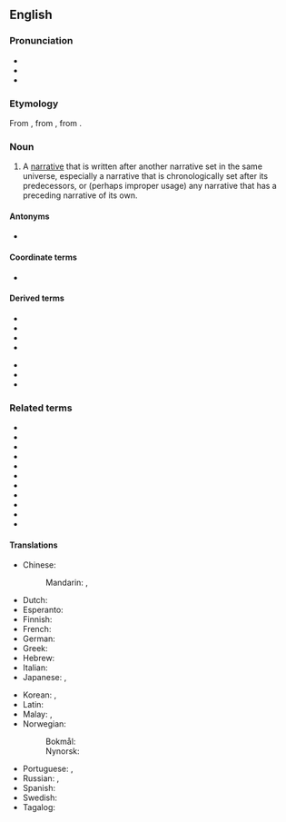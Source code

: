 ==English==

===Pronunciation===
* {{IPA|/ˈsiːkwəl/|lang=en}}
* {{audio|en-us-sequel.ogg|Audio (US)|lang=en}}
* {{rhymes|lang=en|iːkwəl}}

===Etymology===
From {{etyl|frm|en}} {{m|frm|séquelle}}, from {{etyl|la|en}} {{m|la|sequela}}, from {{m|la|sequi||to follow}}.

===Noun===
{{en-noun}}

# {{lb|en|narratology}} A [[narrative]] that is written after another narrative set in the same universe, especially a narrative that is chronologically set after its predecessors, or (perhaps improper usage) any narrative that has a preceding narrative of its own.

====Antonyms====
* {{l|en|prequel}}

====Coordinate terms====
* {{l|en|midquel}}

====Derived terms====
{{der-top}}
* {{l|en|direct sequel}}
* {{l|en|distant sequel}}
* {{l|en|interquel}}
* {{l|en|midquel}}
{{der-mid}}
* {{l|en|prequel}}
* {{l|en|requel}}
* {{l|en|threequel}}
{{der-bottom}}

===Related terms===
* {{l|en|et seq}}
* {{l|en|non sequitur}}
* {{l|en|persecute}}
* {{l|en|prosecute}}
* {{l|en|segue}}
* {{l|en|sequela}}
* {{l|en|sequence}}
* {{l|en|suant}}
* {{l|en|sue}}
* {{l|en|suit}}
* {{l|en|suite}}

====Translations====
{{trans-top|a narrative written after another narrative set in the same universe}}
* Chinese:
*: Mandarin: {{t+|cmn|續集|sc=Hani}}, {{t+|cmn|续集|tr=xùjí|sc=Hani}}
* Dutch: {{t+|nl|vervolg}}
* Esperanto: {{t|eo|daŭrigo}}
* Finnish: {{t|fi|jatko-osa}}
* French: {{t+|fr|suite|f}}
* German: {{t+|de|Folge|f}}
* Greek: {{t+|el|συνέχεια}}
* Hebrew: {{t|he|המשך|tr=hemsheikh}}
* Italian: {{t+|it|seguito}}
* Japanese: {{t|ja|続編|tr=ぞくへん, zokuhen|sc=Jpan}}, {{t|ja|続き|tr=つづき, tsuzuki|sc=Jpan}}
{{trans-mid}}
* Korean: {{t+|ko|후편|sc=Kore}}, {{t+|ko|속편|sc=Kore}}
* Latin: {{t|la|consequentia narrativa}}
* Malay: {{t|ms|susulan}}, {{t|ms|sekuel}}
* Norwegian:
*: Bokmål: {{t|nb|oppfølger|m}}
*: Nynorsk: {{t|nn|oppfølgar|m}}
* Portuguese: {{t+|pt|sequência|f}}, {{t+|pt|continuação|f}}
* Russian: {{t+|ru|продолже́ние|n}} {{qualifier|кни́ги, фи́льма}}, {{t+|ru|си́квел|m|tr=síkvɛl}}
* Spanish: {{t+|es|secuela}}
* Swedish: {{t|sv|uppföljare|c}}
* Tagalog: {{t|tl|kasumunod}}
{{trans-bottom}}